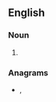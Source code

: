 ==English==

===Noun===
{{en-noun|?}}

# {{abbreviation of|aircraft|lang=en}}

===Anagrams===
* {{l|en|fact}}, {{l|en|FACT}}